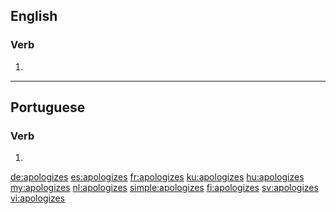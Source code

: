 ==English==

===Verb===
{{head|en|verb form}}

# {{en-third-person singular of|apologize}}

----

==Portuguese==

===Verb===
{{pt-verb-form}}

# {{pt-verb-form-of|apologizar}}

[[de:apologizes]]
[[es:apologizes]]
[[fr:apologizes]]
[[ku:apologizes]]
[[hu:apologizes]]
[[my:apologizes]]
[[nl:apologizes]]
[[simple:apologizes]]
[[fi:apologizes]]
[[sv:apologizes]]
[[vi:apologizes]]
